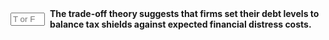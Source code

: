 ::: {.question-block}

<form onsubmit="event.preventDefault(); checkAnswerBox('module9_tf_q53','T')" style="display: flex; align-items: center; gap: 8px;">
  <input type="text" id="module9_tf_q53" name="module9_tf_q53" maxlength="1" placeholder="T or F" style="width: 55px;" data-correct-answer="T" /> 
  <label for="module9_tf_q53"><strong>The trade-off theory suggests that firms set their debt levels to balance tax shields against expected financial distress costs.</strong></label>
</form>

<div id="feedback-module9_tf_q53" class="feedback" data-status="" style="display:none;">
TRUE. Optimal leverage is achieved when the marginal tax benefit of debt equals the marginal expected cost of financial distress.
</div>

:::
